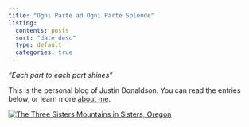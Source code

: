 ```yaml
---
title: "Ogni Parte ad Ogni Parte Splende"
listing:
  contents: posts
  sort: "date desc"
  type: default
  categories: true
---
```


*"Each part to each part shines"*

This is the personal blog of Justin Donaldson.  You can read the entries below, or learn more [about me](about.qmd).

[![The Three Sisters Mountains in Sisters, Oregon](images/sisters.jpeg)](about.qmd)



